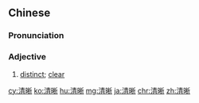 ==Chinese==
{{zh-forms}}

===Pronunciation===
{{zh-pron
|m=qīngxī
|c=cing1 sik1
|mn=qz:chheng-siak/xm,zz:chheng-sek
|ma=Zh-qingxi.ogg
|cat=a
}}

===Adjective===
{{zh-adj}}

# {{lb|zh|of sounds, images, etc.}} [[distinct]]; [[clear]]

{{zh-cat|Intermediate}}

[[cy:清晰]]
[[ko:清晰]]
[[hu:清晰]]
[[mg:清晰]]
[[ja:清晰]]
[[chr:清晰]]
[[zh:清晰]]
